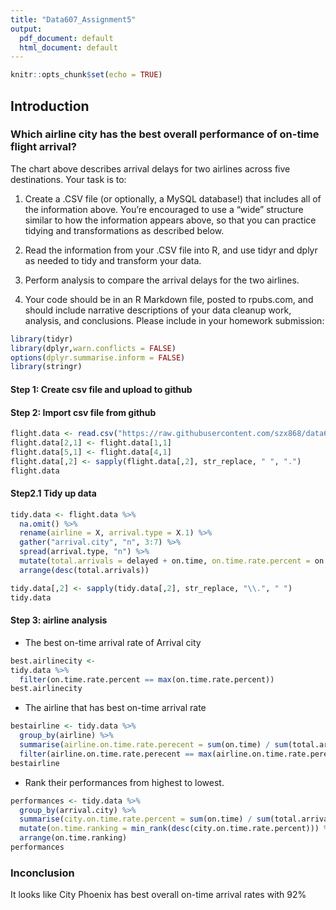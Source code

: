 ```yaml
---
title: "Data607_Assignment5"
output:
  pdf_document: default
  html_document: default
---
```


```r
knitr::opts_chunk$set(echo = TRUE)
```

## Introduction
### Which airline city has the best overall performance of on-time flight arrival? 

The chart above describes arrival delays for two airlines across five destinations. Your task is to:

(1) Create a .CSV file (or optionally, a MySQL database!) that includes all of the information above.
You’re encouraged to use a “wide” structure similar to how the information appears above, so
that you can practice tidying and transformations as described below.

(2) Read the information from your .CSV file into R, and use tidyr and dplyr as needed to tidy
and transform your data.

(3) Perform analysis to compare the arrival delays for the two airlines.

(4) Your code should be in an R Markdown file, posted to rpubs.com, and should include narrative
descriptions of your data cleanup work, analysis, and conclusions. Please include in your
homework submission:
```r
library(tidyr)
library(dplyr,warn.conflicts = FALSE)
options(dplyr.summarise.inform = FALSE)
library(stringr)


```
#### Step 1: Create csv file and upload to github 

#### Step 2: Import csv file from github
```r
flight.data <- read.csv("https://raw.githubusercontent.com/szx868/data607/master/Assignment5/flight_data.csv", stringsAsFactors = F)
flight.data[2,1] <- flight.data[1,1]
flight.data[5,1] <- flight.data[4,1]
flight.data[,2] <- sapply(flight.data[,2], str_replace, " ", ".")
flight.data

```
#### Step2.1 Tidy up data
```r
tidy.data <- flight.data %>% 
  na.omit() %>% 
  rename(airline = X, arrival.type = X.1) %>% 
  gather("arrival.city", "n", 3:7) %>% 
  spread(arrival.type, "n") %>% 
  mutate(total.arrivals = delayed + on.time, on.time.rate.percent = on.time / total.arrivals*100) %>% 
  arrange(desc(total.arrivals))

tidy.data[,2] <- sapply(tidy.data[,2], str_replace, "\\.", " ")
tidy.data
```

#### Step 3: airline analysis  
-  The best on-time arrival rate of Arrival city

```r
best.airlinecity <-
tidy.data %>% 
  filter(on.time.rate.percent == max(on.time.rate.percent))
best.airlinecity
```

- The airline that has best on-time arrival rate
```r
bestairline <- tidy.data %>% 
  group_by(airline) %>% 
  summarise(airline.on.time.rate.perecent = sum(on.time) / sum(total.arrivals)*100) %>% 
  filter(airline.on.time.rate.perecent == max(airline.on.time.rate.perecent))
bestairline
```

- Rank their performances from highest to lowest.
```r
performances <- tidy.data %>% 
  group_by(arrival.city) %>% 
  summarise(city.on.time.rate.percent = sum(on.time) / sum(total.arrivals)*100) %>% 
  mutate(on.time.ranking = min_rank(desc(city.on.time.rate.percent))) %>% 
  arrange(on.time.ranking)
performances
```
### Inconclusion
It looks like City Phoenix has best overall on-time arrival rates with 92%
